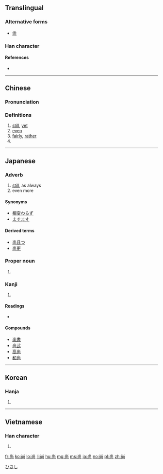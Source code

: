 {{also|尙}}
==Translingual==

===Alternative forms===
* [[尙]]

===Han character===
{{Han char|rn=42|rad=小|as=05|sn=8|four=90227|canj=FBR|ids=⿱⺌冋}}

====References====
* {{Han ref|kx=0297.121|dkj=07493|hdz=10563.050|uh=5C1A|ud=23578|bh=A97C|bd=43388}}

----

==Chinese==
{{zh-forms|t2=尙}}

===Pronunciation===
{{zh-pron
|m=shàng,cháng
|c=soeng6
|mc=y
|oc=y
|ma=
|cat=adv,pn
}}

===Definitions===
{{zh-hanzi}}

# [[still]], [[yet]]
# [[even]]
# [[fairly]], [[rather]]
# {{surname|lang=zh}}

----

==Japanese==

===Adverb===
{{ja-pos|k|adverb|hira=なお|rom=nao}}

# [[still]], as always
# even more

====Synonyms====
* [[相変わらず]]
* [[ますます]]

====Derived terms====
* [[尚且つ]]
* [[尚更]]

===Proper noun===
{{ja-pos|k|proper|hira=ひさし|rom=Hisashi}}

# {{given name|male|lang=ja}}

[[Category:Japanese male given names|ひさし]]

===Kanji===
{{ja-kanji|grade=c|rs=小05}}

# {{defn|lang=ja|sort=小05}}

====Readings====
* {{ja-readings|on=[[しょう]] (shō)|kun=[[なお]] (nao), [[たっとぶ]] (tattobu), [[くわえる]] (kuwaeru), [[ねがう]] (negau)|nanori=なお (nao), [[ひさ]](hisa)}}

====Compounds====
* [[尚書]]
* [[尚武]]
* [[高尚]]
* [[和尚]]

----

==Korean==

===Hanja===
{{ko-hanja|hangeul=상|rv=sang|mr=sang}}

# {{defn|lang=ko|sort=小05}}

----

==Vietnamese==

===Han character===
{{vi-hantu|[[chuộng]], [[thượng]]|rs=小05}}

# {{defn|lang=vi|sort=小05}}

[[fr:尚]]
[[ko:尚]]
[[lo:尚]]
[[li:尚]]
[[hu:尚]]
[[mg:尚]]
[[ms:尚]]
[[ja:尚]]
[[no:尚]]
[[pl:尚]]
[[zh:尚]]